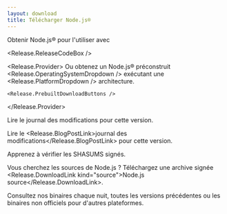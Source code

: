 ```yaml
---
layout: download
title: Télécharger Node.js®
---
```


<section>
  Obtenir Node.js® <Release.VersionDropdown /> pour <Release.OperatingSystemDropdown /> l'utiliser <Release.InstallationMethodDropdown /> avec <Release.PackageManagerDropdown />

  <Release.ReleaseCodeBox />

  <Release.Provider>
    Ou obtenez un Node.js® préconstruit <Release.OperatingSystemDropdown /> exécutant une <Release.PlatformDropdown /> architecture.

    <Release.PrebuiltDownloadButtons />
  </Release.Provider>
</section>

<section>
  Lire le <Release.ChangelogLink>journal des modifications</Release.ChangelogLink> pour cette version.

  Lire le <Release.BlogPostLink>journal des modifications</Release.BlogPostLink> pour cette version.

  Apprenez à <LinkWithArrow href="https://github.com/nodejs/node#verifying-binaries">vérifier</LinkWithArrow> les SHASUMS signés.

  Vous cherchez les sources de Node.js ? Téléchargez une archive signée <Release.DownloadLink kind="source">Node.js source</Release.DownloadLink>.

  Consultez nos binaires <LinkWithArrow href="https://nodejs.org/download/nightly/">chaque nuit</LinkWithArrow>, toutes les <LinkWithArrow href="https://nodejs.org/download/release/">versions précédentes</LinkWithArrow> ou les binaires <LinkWithArrow href="https://unofficial-builds.nodejs.org/download/">non officiels</LinkWithArrow> pour d'autres plateformes.
</section>
